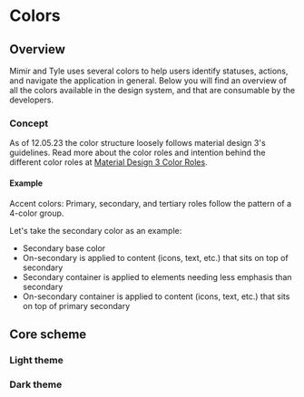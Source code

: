 
<Meta title="Foundations/Colors" />

# Colors

## Overview

Mimir and Tyle uses several colors to help users identify statuses, actions, and navigate the application in general.
Below you will find an overview of all the colors available in the design system, and that are consumable by the developers.

### Concept

As of 12.05.23 the color structure loosely follows material design 3's guidelines.
Read more about the color roles and intention behind the different color roles at
[Material Design 3 Color Roles](https://m3.material.io/styles/color/the-color-system/color-roles).

#### Example

Accent colors: Primary, secondary, and tertiary roles follow the pattern of a 4-color group.

Let's take the secondary color as an example:

- Secondary base color
- On-secondary is applied to content (icons, text, etc.) that sits on top of secondary
- Secondary container is applied to elements needing less emphasis than secondary
- On-secondary container is applied to content (icons, text, etc.) that sits on top of primary secondary

## Core scheme

### Light theme

<ColorPalette>
  <ColorItem
    title="Primary"
    subtitle="Primary accent colors"
    colors={{ base: light.primary.base, on: light.primary.on }}
  />
  <ColorItem
    title="Secondary"
    subtitle="Secondary accent colors"
    colors={{
      base: light.secondary.base,
      on: light.secondary.on,
      "container.base": light.secondary.container?.base,
      "container.on": light.secondary.container?.on,
    }}
  />
  <ColorItem
    title="Tertiary"
    subtitle="Tertiary accent colors"
    colors={{
      base: light.tertiary.base,
      on: light.tertiary.on,
      "container.base": light.tertiary.container?.base,
      "container.on": light.tertiary.container?.on,
    }}
  />
  <ColorItem title="Success" subtitle="Semantic error colors" colors={light.success} />
  <ColorItem title="Error" subtitle="Semantic error colors" colors={light.error} />
  <ColorItem
    title="Background"
    subtitle="Colors for backgrounds or high emphasis text and icons"
    colors={{
      base: light.background.base,
      on: light.background.on,
      "inverse.base": light.background.inverse.base,
      "inverse.on": light.background.inverse.on,
    }}
  />
  <ColorItem
    title="Surface"
    subtitle="Colors for surfaces or high emphasis text and icons"
    colors={{
      base: light.surface.base,
      on: light.surface.on,
      "inverse.base": light.surface.inverse.base,
      "inverse.on": light.surface.inverse.on,
    }}
  />
  <ColorItem
    title="Surface variant"
    subtitle="Colors for surfaces or medium emphasis text and icons"
    colors={light.surface.variant}
  />
  <ColorItem title="Outline" subtitle="Color for component outlines" colors={light.outline} />
  <ColorItem title="Text" subtitle="Text accent colors" colors={{ base: light.text.base, on: light.text.on }} />
</ColorPalette>

### Dark theme

<ColorPalette>
  <ColorItem
    title="Primary"
    subtitle="Primary accent colors"
    colors={{ base: dark.primary.base, on: dark.primary.on }}
  />
  <ColorItem
    title="Secondary"
    subtitle="Secondary accent colors"
    colors={{
      base: dark.secondary.base,
      on: dark.secondary.on,
      "container.base": dark.secondary.container?.base,
      "container.on": dark.secondary.container?.on,
    }}
  />
  <ColorItem
    title="Tertiary"
    subtitle="Tertiary accent colors"
    colors={{
      base: dark.tertiary.base,
      on: dark.tertiary.on,
      "container.base": dark.tertiary.container?.base,
      "container.on": dark.tertiary.container?.on,
    }}
  />
  <ColorItem title="Success" subtitle="Semantic error colors" colors={dark.success} />
  <ColorItem title="Error" subtitle="Semantic error colors" colors={dark.error} />
  <ColorItem
    title="Background"
    subtitle="Colors for backgrounds or high emphasis text and icons"
    colors={{
      base: dark.background.base,
      on: dark.background.on,
      "inverse.base": dark.background.inverse.base,
      "inverse.on": dark.background.inverse.on,
    }}
  />
  <ColorItem
    title="Surface"
    subtitle="Colors for surfaces or high emphasis text and icons"
    colors={{
      base: dark.surface.base,
      on: dark.surface.on,
      "inverse.base": dark.surface.inverse.base,
      "inverse.on": dark.surface.inverse.on,
    }}
  />
  <ColorItem
    title="Surface variant"
    subtitle="Colors for surfaces or medium emphasis text and icons"
    colors={dark.surface.variant}
  />
  <ColorItem title="Outline" subtitle="Color for component outlines" colors={dark.outline} />
  <ColorItem title="Text" subtitle="Text accent colors" colors={{ base: dark.text.base, on: dark.text.on }} />
</ColorPalette>

